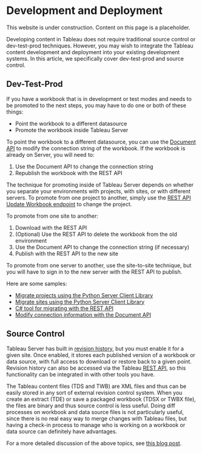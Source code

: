 

# Development and Deployment

<Callout type="warning" emoji="⚠️">
  This website is under construction. Content on this page is a placeholder.
</Callout>

Developing content in Tableau does not require traditional source control or dev-test-prod techniques. However, you may wish to integrate the Tableau content development and deployment into your existing development systems. In this article, we specifically cover dev-test-prod and source control.

## Dev-Test-Prod

If you have a workbook that is in development or test modes and needs to be promoted to the next steps, you may have to do one or both of these things:

* Point the workbook to a different datasource
* Promote the workbook inside Tableau Server

To point the workbook to a different datasource, you can use the [Document API](https://github.com/tableau/document-api-python) to modify the connection string of the workbook. If the workbook is already on Server, you will need to:

1. Use the Document API to change the connection string
1. Republish the workbook with the REST API

The technique for promoting inside of Tableau Server depends on whether you separate your environments with projects, with sites, or with different servers.
To promote from one project to another, simply use the [REST API Update Workbook endpoint](https://onlinehelp.tableau.com/current/api/rest_api/en-us/help.htm#REST/rest_api_ref.htm#Update_Workbook%3FTocPath%3DAPI%2520Reference%7C_____87) to change the project.

To promote from one site to another:

1. Download with the REST API
1. (Optional) Use the REST API to delete the workbook from the old environment
1. Use the Document API to change the connection string (if necessary)
1. Publish with the REST API to the new site

To promote from one server to another, use the site-to-site technique, but you will have to sign in to the new server with the REST API to publish.

Here are some samples:

* [Migrate projects using the Python Server Client Library](https://github.com/tableau/server-client-python/blob/master/samples/move_workbook_projects.py)
* [Migrate sites using the Python Server Client Library](https://github.com/tableau/server-client-python/blob/master/samples/move_workbook_sites.py)
* [C# tool for migrating with the REST API](https://github.com/tableau/TabMigrate)
* [Modify connection information with the Document API](https://github.com/tableau/document-api-python/blob/master/samples/replicate-workbook/replicate_workbook.py)

## Source Control

Tableau Server has built in [revision history](https://onlinehelp.tableau.com/current/server/en-us/revision_history_maintain.htm), but you must enable it for a given site. Once enabled, it stores each published version of a workbook or data source, with full access to download or restore back to a given point. Revision history can also be accessed via the Tableau [REST API](https://onlinehelp.tableau.com/current/api/rest_api/en-us/help.htm#REST/rest_api_ref.htm#Get_Workbook_Revisions%3FTocPath%3DAPI%2520Reference%7C_____42), so this functionality can be integrated in with other tools you have.

The Tableau content files (TDS and TWB) are XML files and thus can be easily stored in any sort of external revision control system. When you create an extract (TDE) or save a packaged workbook (TDSX or TWBX file), the files are binary and thus source control is less useful. Doing diff processes on workbook and data source files is not particularly useful, since there is no real easy way to merge changes with Tableau files, but having a check-in process to manage who is working on a workbook or data source can definitely have advantages.

For a more detailed discussion of the above topics, see [this blog post](https://tableauandbehold.com/2017/03/07/developing-and-deploying-tableau-content/).


